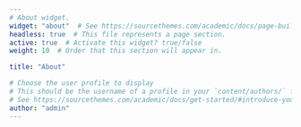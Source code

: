 ```yaml
---
# About widget.
widget: "about"  # See https://sourcethemes.com/academic/docs/page-builder/
headless: true  # This file represents a page section.
active: true  # Activate this widget? true/false
weight: 10  # Order that this section will appear in.

title: "About"

# Choose the user profile to display
# This should be the username of a profile in your `content/authors/` folder.
# See https://sourcethemes.com/academic/docs/get-started/#introduce-yourself
author: "admin"
---
```

